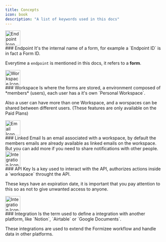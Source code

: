 ```yaml
---
title: Concepts
icon: book
description: "A list of keywords used in this docs"
---
```


<div className="flex items-start mt-8 h-12">
  <img width="48" src="./assets/icons/endpoint.webp" alt="Endpoint Icon" />
</div>
### Endpoint
It's the internal name of a form, for example a `Endpoint ID` is in fact a Form ID.

Everytime a `endpoint` is mentioned in this docs, it refers to a **form**.

<div className="flex items-start mt-8 h-12">
  <img width="48" src="./assets/icons/workspace.webp" alt="Workspace Icon" />
</div>
### Workspace
Is where the forms are stored, a environment composed of *members* (users), each user has a it's own `Personal Workspace`.

Also a user can have more than one Workspace, and a worspaces can be shared between different users. (These features are only available on the Paid Plans)

<div className="flex items-start mt-8 h-12">
  <img width="48" src="./assets/icons/email.webp" alt="Email Icon" />
</div>
### Linked Email
Is an email associated with a workspace, by default the members emails are already available as linked emails on the workspace.
But you can add more if you need to share notifications with other people.

<div className="flex items-start mt-8 h-12">
  <img width="48" src="./assets/icons/key.webp" alt="Integration Icon" />
</div>
### API Key
Is a key used to interact with the API, authorizes actions inside a `workspace` throught the API.

These keys have an expiration date, it is important that you pay attention to this so as not to give unwanted access to anyone.

<div className="flex items-start mt-8 h-12">
  <img width="48" src="./assets/icons/integrations.webp" alt="Integration Icon" />
</div>
### Integration
Is the term used to define a integration with another platform, like `Notion`, `Airtable` or `Google Documents`.

These integrations are used to extend the Formizee workflow and handle data in other platforms.

